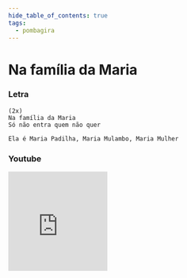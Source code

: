 ```yaml
---
hide_table_of_contents: true
tags:
  - pombagira
---
```


# Na família da Maria

### Letra

```text
(2x)
Na família da Maria
Só não entra quem não quer

Ela é Maria Padilha, Maria Mulambo, Maria Mulher
```

### Youtube

<iframe
  width="200"
  height="200"
  src="https://www.youtube.com/embed/bfleDo5FH58"
  title="YouTube video player"
  frameborder="0"
  allow="accelerometer; autoplay; clipboard-write; encrypted-media; gyroscope; picture-in-picture; web-share"
  referrerpolicy="strict-origin-when-cross-origin"
  allowfullscreen
></iframe>
